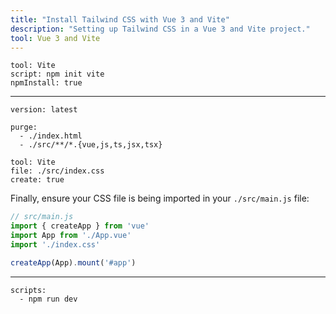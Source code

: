 ```yaml
---
title: "Install Tailwind CSS with Vue 3 and Vite"
description: "Setting up Tailwind CSS in a Vue 3 and Vite project."
tool: Vue 3 and Vite
---
```


```preval installation
tool: Vite
script: npm init vite
npmInstall: true
```

---

```preval setup
version: latest
```

```preval configuration
purge:
  - ./index.html
  - ./src/**/*.{vue,js,ts,jsx,tsx}
```

```preval include
tool: Vite
file: ./src/index.css
create: true
```

Finally, ensure your CSS file is being imported in your `./src/main.js` file:

```js
// src/main.js
import { createApp } from 'vue'
import App from './App.vue'
import './index.css'

createApp(App).mount('#app')
```

---

```preval finish
scripts:
  - npm run dev
```

